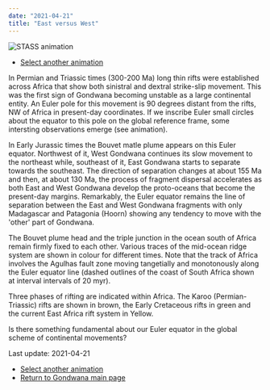 ```yaml
---
date: "2021-04-21"
title: "East versus West"
---
```


![STASS animation](STASS-5.gif)

* [Select another animation](../animations)

In Permian and Triassic times (300-200 Ma) long thin rifts were established across Africa that show both sinistral and dextral strike-slip movement. This was the first sign of Gondwana becoming unstable as a large continental entity. An Euler pole for this movement is 90 degrees distant from the rifts, NW of Africa in present-day coordinates. If we inscribe Euler small circles about the equator to this pole on the global reference frame, some intersting observations emerge (see animation). 

In Early Jurassic times the Bouvet matle plume appears on this Euler equator. Northwest of it, West Gondwana continues its slow movement to the northeast while, southeast of it, 
East Gondwana starts to separate towards the southeast. The direction of separation changes at about 155 Ma and then, at about 130 Ma, the process of fragment dispersal accelerates as both East and West Gondwana develop the proto-oceans that become the present-day margins.  Remarkably, the Euler equator remains the line of separation between the East and West Gondwana fragments with only Madagascar and Patagonia (Hoorn) showing any tendency to move with the 'other' part of Gondwana.

The Bouvet plume head and the triple junction in the ocean south of Africa remain firmly fixed to each other.  Various traces of the mid-ocean ridge system are shown in colour for different times.  Note that the track of Africa involves the Agulhas fault zone moving tangetially and monotonously along the Euler equator line (dashed outlines of the coast of South Africa shown at interval intervals of 20 myr).

Three phases of rifting are indicated within Africa.  The Karoo (Permian-Triassic) rifts are shown in brown, the Early Cretaceous rifts in green and the current East Africa rift system in Yellow.

Is there something fundamental about our Euler equator in the global scheme of continental movements?

Last update: 2021-04-21

* [Select another animation](../animations)
* [Return to Gondwana main page](../../gondwana)
